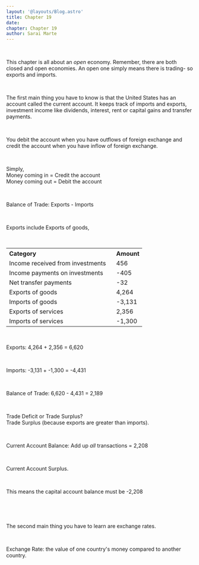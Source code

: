 ```yaml
---
layout: '@layouts/Blog.astro'
title: Chapter 19
date: 
chapter: Chapter 19
author: Sarai Marte
---
```


<span style= "font-family: var(--primaryFont);">

&nbsp;&nbsp;&nbsp;&nbsp;

This chapter is all about an *open* economy. Remember, there are both closed and open economies. An open one simply means there is trading- so exports and imports.

&nbsp;&nbsp;&nbsp;&nbsp;

The first main thing you have to know is that the United States has an account called the current account. It keeps track of imports and exports, investment income like dividends, interest, rent or capital gains and transfer payments.

&nbsp;&nbsp;&nbsp;&nbsp;

You debit the account when you have outflows of foreign exchange and credit the account when you have inflow of foreign exchange.

&nbsp;&nbsp;&nbsp;&nbsp;

Simply,  
Money coming in = Credit the account  
Money coming out = Debit the account  

&nbsp;&nbsp;&nbsp;&nbsp;

Balance of Trade: Exports - Imports

&nbsp;&nbsp;&nbsp;&nbsp;

Exports include Exports of goods, 

&nbsp;&nbsp;&nbsp;&nbsp;

<table>
  <tr>
    <th style="text-align: left;">Category</th>
    <th style="text-align: left; padding-left: 20px;">Amount</th>
  </tr>
  <tr>
    <td style="text-align: left;">Income received from investments</td>
    <td style="text-align: left; padding-left: 20px;">456</td>
  </tr>
  <tr>
    <td style="text-align: left;">Income payments on investments</td>
    <td style="text-align: left; padding-left: 20px;">-405</td>
  </tr>
  <tr>
    <td style="text-align: left;">Net transfer payments</td>
    <td style="text-align: left; padding-left: 20px;">-32</td>
  </tr>
  <tr>
    <td style="text-align: left;">Exports of goods</td>
    <td style="text-align: left; padding-left: 20px;">4,264</td>
  </tr>
  <tr>
    <td style="text-align: left;">Imports of goods</td>
    <td style="text-align: left; padding-left: 20px;">-3,131</td>
  </tr>
  <tr>
    <td style="text-align: left;">Exports of services</td>
    <td style="text-align: left; padding-left: 20px;">2,356</td>
  </tr>
  <tr>
    <td style="text-align: left;">Imports of services</td>
    <td style="text-align: left; padding-left: 20px;">-1,300</td>
  </tr>
</table>

&nbsp;&nbsp;&nbsp;&nbsp;

Exports: 4,264 + 2,356 = 6,620

&nbsp;&nbsp;&nbsp;&nbsp;

Imports: -3,131 + -1,300 = -4,431

&nbsp;&nbsp;&nbsp;&nbsp;

Balance of Trade: 6,620 - 4,431 = 2,189

&nbsp;&nbsp;&nbsp;&nbsp;

Trade Deficit or Trade Surplus?    
Trade Surplus (because exports are greater than imports).

&nbsp;&nbsp;&nbsp;&nbsp;

Current Account Balance: Add up *all* transactions = 2,208  

&nbsp;&nbsp;&nbsp;&nbsp;

Current Account Surplus.  

&nbsp;&nbsp;&nbsp;&nbsp;

This means the capital account balance must be -2,208  

&nbsp;&nbsp;&nbsp;&nbsp;

&nbsp;&nbsp;&nbsp;&nbsp;

The second main thing you have to learn are exchange rates.

&nbsp;&nbsp;&nbsp;&nbsp;

Exchange Rate: the value of one country's money compared to another country.

</span>